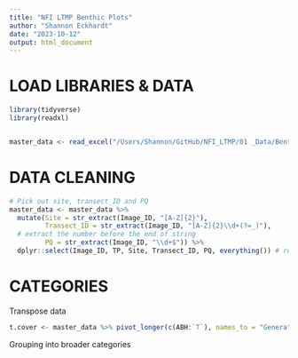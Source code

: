 ```yaml
---
title: "NFI LTMP Benthic Plots"
author: "Shannon Eckhardt"
date: "2023-10-12"
output: html_document
---
```


# LOAD LIBRARIES & DATA
```r
library(tidyverse)
library(readxl)


master_data <- read_excel("/Users/Shannon/GitHub/NFI_LTMP/01 _Data/Benthic_cover_March20-March23.xlsx")
```

# DATA CLEANING

```r
# Pick out site, transect_ID and PQ
master_data <- master_data %>%
  mutate(Site = str_extract(Image_ID, "[A-Z]{2}"),
         Transect_ID = str_extract(Image_ID, "[A-Z]{2}\\d+(?=_)"),
  # extract the number before the end of string
         PQ = str_extract(Image_ID, "\\d+$")) %>% 
  dplyr::select(Image_ID, TP, Site, Transect_ID, PQ, everything()) # reorder columns
```

# CATEGORIES

Transpose data
```r
t.cover <- master_data %>% pivot_longer(c(ABH:`T`), names_to = "Genera", values_to = "Cover")
```
Grouping into broader categories
```r

```


